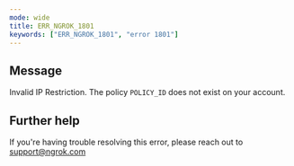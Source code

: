 ```yaml
---
mode: wide
title: ERR_NGROK_1801
keywords: ["ERR_NGROK_1801", "error 1801"]
---
```


## Message

Invalid IP Restriction. The policy `POLICY_ID` does not exist on your account.

## Further help

If you're having trouble resolving this error, please reach out to [support@ngrok.com](mailto:support@ngrok.com?subject=Help%20with%20ERR_NGROK_1801)
